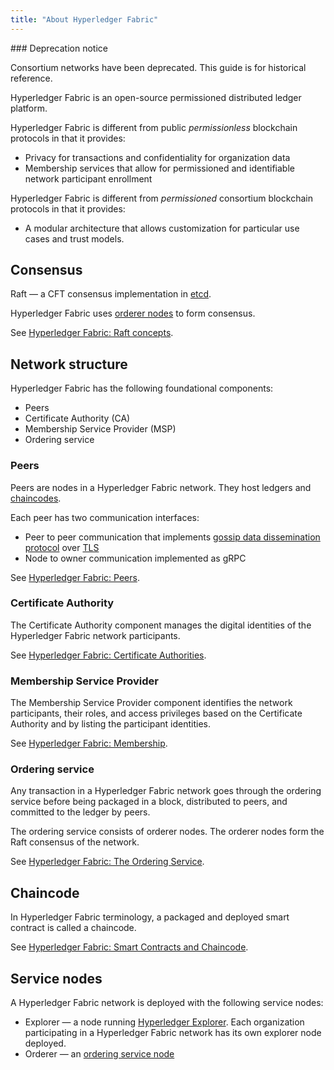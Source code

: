 ```yaml
---
title: "About Hyperledger Fabric"
---
```


<Warning>
  ### Deprecation notice

  Consortium networks have been deprecated. This guide is for historical reference.
</Warning>

Hyperledger Fabric is an open-source permissioned distributed ledger platform.

Hyperledger Fabric is different from public *permissionless* blockchain protocols in that it provides:

* Privacy for transactions and confidentiality for organization data
* Membership services that allow for permissioned and identifiable network participant enrollment

Hyperledger Fabric is different from *permissioned* consortium blockchain protocols in that it provides:

* A modular architecture that allows customization for particular use cases and trust models.

## Consensus

Raft — a CFT consensus implementation in [etcd](https://etcd.io/).

Hyperledger Fabric uses [orderer nodes](/docs/about-hyperledger-fabric#ordering-service) to form consensus.

See [Hyperledger Fabric: Raft concepts](https://hyperledger-fabric.readthedocs.io/en/latest/orderer/ordering_service.html#raft-concepts).

## Network structure

Hyperledger Fabric has the following foundational components:

* Peers
* Certificate Authority (CA)
* Membership Service Provider (MSP)
* Ordering service

### Peers

Peers are nodes in a Hyperledger Fabric network. They host ledgers and [chaincodes](/docs/about-hyperledger-fabric#chaincode).

Each peer has two communication interfaces:

* Peer to peer communication that implements [gossip data dissemination protocol](https://hyperledger-fabric.readthedocs.io/en/latest/gossip.html) over [TLS](https://hyperledger-fabric.readthedocs.io/en/latest/enable_tls.html)
* Node to owner communication implemented as gRPC

See [Hyperledger Fabric: Peers](https://hyperledger-fabric.readthedocs.io/en/latest/peers/peers.html).

### Certificate Authority

The Certificate Authority component manages the digital identities of the Hyperledger Fabric network participants.

See [Hyperledger Fabric: Certificate Authorities](https://hyperledger-fabric.readthedocs.io/en/latest/identity/identity.html#certificate-authorities).

### Membership Service Provider

The Membership Service Provider component identifies the network participants, their roles, and access privileges based on the Certificate Authority and by listing the participant identities.

See [Hyperledger Fabric: Membership](https://hyperledger-fabric.readthedocs.io/en/latest/membership/membership.html).

### Ordering service

Any transaction in a Hyperledger Fabric network goes through the ordering service before being packaged in a block, distributed to peers, and committed to the ledger by peers.

The ordering service consists of orderer nodes. The orderer nodes form the Raft consensus of the network.

See [Hyperledger Fabric: The Ordering Service](https://hyperledger-fabric.readthedocs.io/en/latest/orderer/ordering_service.html).

## Chaincode

In Hyperledger Fabric terminology, a packaged and deployed smart contract is called a chaincode.

See [Hyperledger Fabric: Smart Contracts and Chaincode](https://hyperledger-fabric.readthedocs.io/en/latest/smartcontract/smartcontract.html).

## Service nodes

A Hyperledger Fabric network is deployed with the following service nodes:

* Explorer — a node running [Hyperledger Explorer](https://www.hyperledger.org/use/explorer). Each organization participating in a Hyperledger Fabric network has its own explorer node deployed.
* Orderer — an [ordering service node](/docs/about-hyperledger-fabric#ordering-service)

